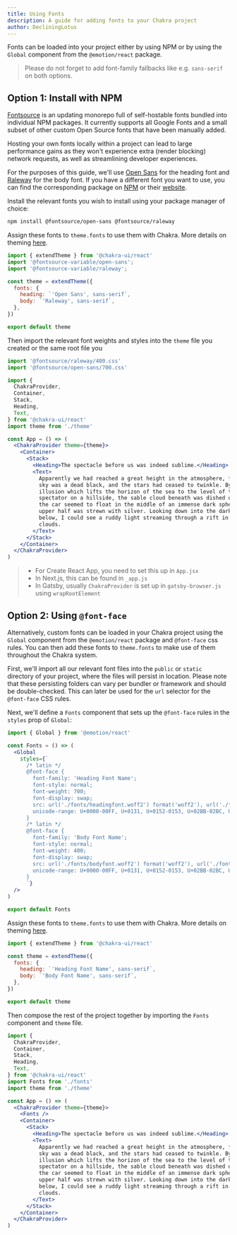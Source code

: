 ```yaml
---
title: Using Fonts
description: A guide for adding fonts to your Chakra project
author: DecliningLotus
---
```


Fonts can be loaded into your project either by using NPM or by using the
`Global` component from the `@emotion/react` package.

> Please do not forget to add font-family fallbacks like e.g. `sans-serif`
> on both options.

## Option 1: Install with NPM

[Fontsource](https://github.com/fontsource/fontsource) is an updating monorepo
full of self-hostable fonts bundled into individual NPM packages. It currently
supports all Google Fonts and a small subset of other custom Open Source fonts
that have been manually added.

Hosting your own fonts locally within a project can lead to large performance
gains as they won't experience extra (render blocking) network requests, as well
as streamlining developer experiences.

For the purposes of this guide, we'll use
[Open Sans](https://fonts.google.com/specimen/Open+Sans) for the heading font
and [Raleway](https://fonts.google.com/specimen/Raleway) for the body font. If
you have a different font you want to use, you can find the corresponding
package on [NPM](https://www.npmjs.com/search?q=fontsource) or their
[website](https://fontsource.org/).

Install the relevant fonts you wish to install using your package manager of
choice:

```bash
npm install @fontsource/open-sans @fontsource/raleway
```

Assign these fonts to `theme.fonts` to use them with Chakra. More details on
theming [here](/docs/styled-system/customize-theme).

```jsx live=false
import { extendTheme } from '@chakra-ui/react'
import '@fontsource-variable/open-sans';
import '@fontsource-variable/raleway';

const theme = extendTheme({
  fonts: {
    heading: `'Open Sans', sans-serif`,
    body: `'Raleway', sans-serif`,
  },
})

export default theme
```

Then import the relevant font weights and styles into the `theme` file you created or the same root file you

```jsx live=false
import '@fontsource/raleway/400.css'
import '@fontsource/open-sans/700.css'

import {
  ChakraProvider,
  Container,
  Stack,
  Heading,
  Text,
} from '@chakra-ui/react'
import theme from './theme'

const App = () => (
  <ChakraProvider theme={theme}>
    <Container>
      <Stack>
        <Heading>The spectacle before us was indeed sublime.</Heading>
        <Text>
          Apparently we had reached a great height in the atmosphere, for the
          sky was a dead black, and the stars had ceased to twinkle. By the same
          illusion which lifts the horizon of the sea to the level of the
          spectator on a hillside, the sable cloud beneath was dished out, and
          the car seemed to float in the middle of an immense dark sphere, whose
          upper half was strewn with silver. Looking down into the dark gulf
          below, I could see a ruddy light streaming through a rift in the
          clouds.
        </Text>
      </Stack>
    </Container>
  </ChakraProvider>
)
```

> - For Create React App, you need to set this up in `App.jsx`
> - In Next.js, this can be found in `_app.js`
> - In Gatsby, usually `ChakraProvider` is set up in `gatsby-browser.js` using
>   `wrapRootElement`

## Option 2: Using `@font-face`

Alternatively, custom fonts can be loaded in your Chakra project using the
`Global` component from the `@emotion/react` package and `@font-face` css rules.
You can then add these fonts to `theme.fonts` to make use of them throughout the
Chakra system.

First, we'll import all our relevant font files into the `public` or `static`
directory of your project, where the files will persist in location. Please note
that these persisting folders can vary per bundler or framework and should be
double-checked. This can later be used for the `url` selector for the
`@font-face` CSS rules.

Next, we'll define a `Fonts` component that sets up the `@font-face` rules in
the `styles` prop of `Global`:

```jsx live=false
import { Global } from '@emotion/react'

const Fonts = () => (
  <Global
    styles={`
      /* latin */
      @font-face {
        font-family: 'Heading Font Name';
        font-style: normal;
        font-weight: 700;
        font-display: swap;
        src: url('./fonts/headingfont.woff2') format('woff2'), url('./fonts/headingfont.woff') format('woff');
        unicode-range: U+0000-00FF, U+0131, U+0152-0153, U+02BB-02BC, U+02C6, U+02DA, U+02DC, U+2000-206F, U+2074, U+20AC, U+2122, U+2191, U+2193, U+2212, U+2215, U+FEFF, U+FFFD;
      }
      /* latin */
      @font-face {
        font-family: 'Body Font Name';
        font-style: normal;
        font-weight: 400;
        font-display: swap;
        src: url('./fonts/bodyfont.woff2') format('woff2'), url('./fonts/bodyfont.woff') format('woff');
        unicode-range: U+0000-00FF, U+0131, U+0152-0153, U+02BB-02BC, U+02C6, U+02DA, U+02DC, U+2000-206F, U+2074, U+20AC, U+2122, U+2191, U+2193, U+2212, U+2215, U+FEFF, U+FFFD;
      }
      `}
  />
)

export default Fonts
```

Assign these fonts to `theme.fonts` to use them with Chakra. More details on
theming [here](/docs/styled-system/customize-theme).

```jsx live=false
import { extendTheme } from '@chakra-ui/react'

const theme = extendTheme({
  fonts: {
    heading: `'Heading Font Name', sans-serif`,
    body: `'Body Font Name', sans-serif`,
  },
})

export default theme
```

Then compose the rest of the project together by importing the `Fonts` component
and `theme` file.

```jsx live=false
import {
  ChakraProvider,
  Container,
  Stack,
  Heading,
  Text,
} from '@chakra-ui/react'
import Fonts from './fonts'
import theme from './theme'

const App = () => (
  <ChakraProvider theme={theme}>
    <Fonts />
    <Container>
      <Stack>
        <Heading>The spectacle before us was indeed sublime.</Heading>
        <Text>
          Apparently we had reached a great height in the atmosphere, for the
          sky was a dead black, and the stars had ceased to twinkle. By the same
          illusion which lifts the horizon of the sea to the level of the
          spectator on a hillside, the sable cloud beneath was dished out, and
          the car seemed to float in the middle of an immense dark sphere, whose
          upper half was strewn with silver. Looking down into the dark gulf
          below, I could see a ruddy light streaming through a rift in the
          clouds.
        </Text>
      </Stack>
    </Container>
  </ChakraProvider>
)
```

